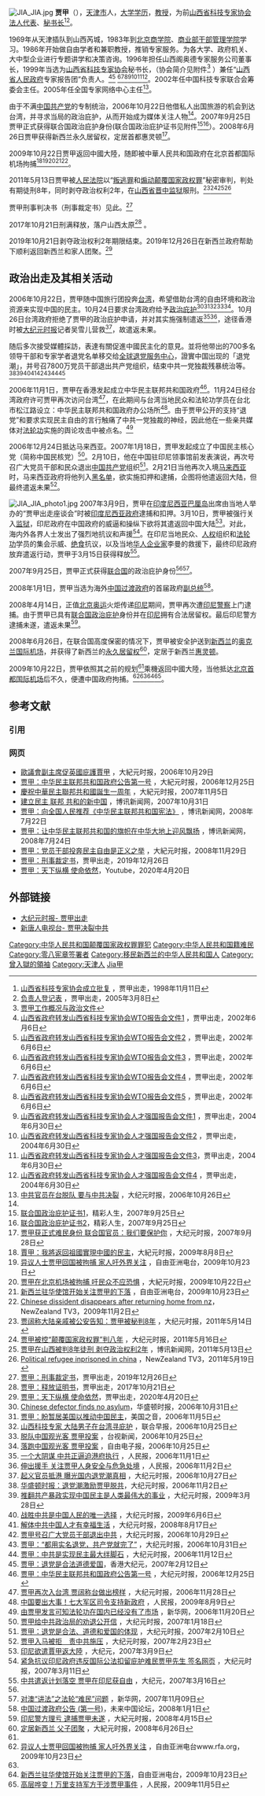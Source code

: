 {{multiple issues|
{{onesource|time=2012-08-28T21:44:06+00:00}}
{{original research|time=2012-08-28T21:44:06+00:00}}
{{primarysources|time=2012-08-28T21:44:06+00:00}}
{{POV|time=2012-07-09T14:12:31+00:00}}
{{Citecheck|time=2019-10-28}}
}}
{{Infobox person 
|name              = 贾甲
|image             = JIA JIA Photo.jpg
|image_size        = 250px 
|caption           = 
|birth_date        = {{Birth date and age|1951|07|17|df=y}}
|birth_place       = {{PRC}}[[天津市|天津市]]
|occupation        = [[民主人士|民主人士]]、[[环保人士|环保人士]]、[[动物保护者|动物保护者]]、[[社会组织负责人|社会组织负责人]]
|parents           = [[贾瑞祥|贾瑞祥]]、[[徐建平|徐建平]]
|children          = [[贾阔|贾阔]]
|nationality       = {{PRC}}
}} 
[[File:JIA_JIA.jpg|thumb]]
'''贾甲'''（{{bd|1951年|7月11日|catIdx=Jia贾}}），[[天津市|天津市]]人，[[大学|大学]][[学历|学历]]，[[教授|教授]]，为前[[山西省科技专家协会|山西省科技专家协会]][[法人代表|法人代表]]、[[秘书长|秘书长]]<ref>[http://1.bp.blogspot.com/_umUmBi8B-ZQ/RqVu64oahMI/AAAAAAAAAHY/vM3ALgLVvM0/s1600-h/xiehui.jpg 山西省科技专家协会成立批复] {{Wayback|url=http://1.bp.blogspot.com/_umUmBi8B-ZQ/RqVu64oahMI/AAAAAAAAAHY/vM3ALgLVvM0/s1600-h/xiehui.jpg |date=20160305034042 }}，贾甲出走，1998年11月11日</ref><ref>[http://3.bp.blogspot.com/_I-_rlQPPilM/TPSosNf4UiI/AAAAAAAAABE/1mVnm65semw/s1600/jia+mishuzhang.jpg 负责人登记表] {{Wayback|url=http://3.bp.blogspot.com/_I-_rlQPPilM/TPSosNf4UiI/AAAAAAAAABE/1mVnm65semw/s1600/jia+mishuzhang.jpg |date=20160305031030 }}，贾甲出走，2005年3月8日</ref>。

1969年从天津插队到山西芮城，1983年到[[北京商学院|北京商学院]]、[[商业部干部管理学院|商业部干部管理学院]]学习。1986年开始做自由学者和兼职教授，推销专家服务。为各大学、政府机关、大中型企业进行专题讲学和决策咨询。1996年担任山西阁奥德专家服务公司董事长，1999年当选为[[山西省科技专家协会|山西省科技专家协会]]秘书长，（协会简介见附件<ref>[https://jiajia1951.blogspot.com/2021/11/blog-post.html 贾甲工作概况与政治文件]</ref>
）兼任“[[山西省人民政府|山西省人民政府]]专家报告团”负责人。<ref>[http://3.bp.blogspot.com/_umUmBi8B-ZQ/RqQeOooag6I/AAAAAAAAAFI/tpkgZmexC8o/s1600-h/WTO1.jpg 山西省政府转发山西省科技专家协会WTO报告会文件1] {{Wayback|url=http://3.bp.blogspot.com/_umUmBi8B-ZQ/RqQeOooag6I/AAAAAAAAAFI/tpkgZmexC8o/s1600-h/WTO1.jpg |date=20160305072958 }}，贾甲出走，2002年6月6日</ref><ref>[http://1.bp.blogspot.com/_umUmBi8B-ZQ/RqQeaIoag7I/AAAAAAAAAFQ/yS7PGv0wj2E/s1600-h/WTO2.jpg 山西省政府转发山西省科技专家协会WTO报告会文件2] {{Wayback|url=http://1.bp.blogspot.com/_umUmBi8B-ZQ/RqQeaIoag7I/AAAAAAAAAFQ/yS7PGv0wj2E/s1600-h/WTO2.jpg |date=20160305023437 }}，贾甲出走，2002年6月6日</ref> <ref>[http://1.bp.blogspot.com/_umUmBi8B-ZQ/RqQenIoag8I/AAAAAAAAAFY/tHTPN6Jizy8/s1600-h/WTO3.jpg 山西省政府转发山西省科技专家协会WTO报告会文件3] {{Wayback|url=http://1.bp.blogspot.com/_umUmBi8B-ZQ/RqQenIoag8I/AAAAAAAAAFY/tHTPN6Jizy8/s1600-h/WTO3.jpg |date=20160305020400 }}，贾甲出走，2002年6月6日</ref><ref>[http://2.bp.blogspot.com/_umUmBi8B-ZQ/RqQerYoag9I/AAAAAAAAAFg/l5yzKn5625M/s1600-h/WTO4.jpg 山西省政府转发山西省科技专家协会WTO报告会文件4] {{Wayback|url=http://2.bp.blogspot.com/_umUmBi8B-ZQ/RqQerYoag9I/AAAAAAAAAFg/l5yzKn5625M/s1600-h/WTO4.jpg |date=20160305084426 }}，贾甲出走，2002年6月6日</ref><ref>[http://1.bp.blogspot.com/_umUmBi8B-ZQ/RqQevIoag-I/AAAAAAAAAFo/Arb7TzSGBhk/s1600-h/WTO5.jpg 山西省政府转发山西省科技专家协会WTO报告会文件5] {{Wayback|url=http://1.bp.blogspot.com/_umUmBi8B-ZQ/RqQevIoag-I/AAAAAAAAAFo/Arb7TzSGBhk/s1600-h/WTO5.jpg |date=20160305020802 }}，贾甲出走，2002年6月6日</ref><ref>[http://1.bp.blogspot.com/_umUmBi8B-ZQ/RwYLOw_952I/AAAAAAAAAJA/p1pa2vQ2yEg/s1600-h/shengfu1.jpg 山西省政府转发山西省科技专家协会人才强国报告会文件1] {{Wayback|url=http://1.bp.blogspot.com/_umUmBi8B-ZQ/RwYLOw_952I/AAAAAAAAAJA/p1pa2vQ2yEg/s1600-h/shengfu1.jpg |date=20160305023516 }}，贾甲出走，2004年6月30日</ref><ref>[http://1.bp.blogspot.com/_umUmBi8B-ZQ/RwYwXw_957I/AAAAAAAAAJo/u1e-QLDOmBA/s1600-h/shenfufa2.jpg 山西省政府转发山西省科技专家协会人才强国报告会文件2] {{Wayback|url=http://1.bp.blogspot.com/_umUmBi8B-ZQ/RwYwXw_957I/AAAAAAAAAJo/u1e-QLDOmBA/s1600-h/shenfufa2.jpg |date=20160305002748 }}，贾甲出走，2004年6月30日</ref><ref>[http://3.bp.blogspot.com/_umUmBi8B-ZQ/RwYwfQ_958I/AAAAAAAAAJw/3reBHRk3tT8/s1600-h/shenfufa3.jpg 山西省政府转发山西省科技专家协会人才强国报告会文件3]，贾甲出走，2004年6月30日</ref><ref>[http://1.bp.blogspot.com/_umUmBi8B-ZQ/RwYwjw_959I/AAAAAAAAAJ4/OkeauAmKzuM/s1600-h/shenfufa4.jpg 山西省政府转发山西省科技专家协会人才强国报告会文件4] {{Wayback|url=http://1.bp.blogspot.com/_umUmBi8B-ZQ/RwYwjw_959I/AAAAAAAAAJ4/OkeauAmKzuM/s1600-h/shenfufa4.jpg |date=20160305004113 }}，贾甲出走，2004年6月30日</ref>。2002年任中国科技专家联合会筹委会主任。2005年任全国专家网络中心主任<ref name="在台脱队事件">[http://epochtimes.com/gb/6/10/26/n1498877.htm 中共官员在台脱队 要与中共决裂] {{Wayback|url=http://epochtimes.com/gb/6/10/26/n1498877.htm |date=20190609224602 }}，大纪元时报，2006年10月26日</ref>。

由于不满[[中国共产党|中国共产党]]的专制统治，2006年10月22日他借私人出国旅游的机会到达台湾，并寻求当局的政治庇护，从而开始成为媒体关注人物<ref name="在台脱队事件"/>。2007年9月25日贾甲正式获得联合国政治庇护身份(联合国政治庇护证书见附件<ref>[https://1.bp.blogspot.com/-1CX17Zgz3bY/WkBeD8nrWaI/AAAAAAAABDY/u_ZqqXlxtLcz0VPCLrH2p6SvSvVbLIcHQCLcBGAs/s1600/UNHCR%2BREFUGEE%2BCERTIFICATE%2BOF%2BJIA%2BJIA%2B1.jpg 联合国政治庇护证书1]，精彩人生，2007年9月25日</ref><ref>[https://4.bp.blogspot.com/-XdwD6WgpauI/WkBeFPFCFLI/AAAAAAAABDc/fY7McUew1j8zMKqfqjY-uksfH7AhUU5FQCLcBGAs/s1600/UNHCR%2BREFUGEE%2BCERTIFICATE%2BOF%2BJIA%2BJIA%2B2.jpg 联合国政治庇护证书2]，精彩人生，2007年9月25日</ref>）。2008年6月26日贾甲获得新西兰永久居留权，定居首都惠灵顿<ref name="#1">[http://epochtimes.com/gb/7/9/28/n1848611.htm 贾甲获正式难民身份 联合国官员：我们要保护你] {{Wayback|url=http://epochtimes.com/gb/7/9/28/n1848611.htm |date=20190613112150 }}，大纪元时报，2007年9月28日</ref>。

2009年10月22日贾甲返回中國大陸，随即被中華人民共和国政府在北京首都国际机场拘捕<ref name="#2">[http://www.epochtimes.com.tw/134679.html 賈甲：我將返回祖國實現中國的民主]{{dead link|date=2018年4月 |bot=InternetArchiveBot |fix-attempted=yes }}，大紀元时报，2009年8月8日</ref><ref>[http://www.rfa.org/mandarin/yataibaodao/dissients-10232009091104.html 异议人士贾甲回国被拘捕 家人吁外界关注] {{Wayback|url=http://www.rfa.org/mandarin/yataibaodao/dissients-10232009091104.html |date=20190614224120 }}，自由亚洲电台，2009年10月23日</ref><ref name="#3">[http://www.epochtimes.com/gb/9/10/22/n2696850.htm 贾甲在北京机场被拘捕 吁民众不应恐惧] {{Wayback|url=http://www.epochtimes.com/gb/9/10/22/n2696850.htm |date=20190605125803 }}，大紀元时报，2009年10月22日</ref><ref name="新西兰关注贾甲">[http://www.rfa.org/cantonese/news/dissident_refugee-10232009121613.html 新西兰驻华使馆开始关注贾甲的下落] {{Wayback|url=http://www.rfa.org/cantonese/news/dissident_refugee-10232009121613.html |date=20190614052525 }}，自由亚洲电台，2009年10月23日</ref><ref>[http://www.3news.co.nz/Chinese-dissident-disappears-after-returning-home-from-NZ/tabid/418/articleID/127856/Default.aspx Chinese dissident disappears after returning home from nz]{{Dead link|date=2018年11月 |bot=InternetArchiveBot |fix-attempted=yes }}，NewZealand TV3，2009年11月2日</ref>。

2011年5月13日贾甲被[[人民法院|人民法院]]以“[[叛逃罪|叛逃罪]]和[[煽动颠覆国家政权罪|煽动颠覆国家政权罪]]”秘密审判，判处有期徒刑8年，同时剥夺政治权利2年，在[[山西省晋中监狱|山西省晋中监狱]]服刑。<ref>[http://www.epochtimes.com/gb/11/5/14/n3256815.htm 贾阔称大陆亲戚被公安告知：贾甲被秘判8年] {{Wayback|url=http://www.epochtimes.com/gb/11/5/14/n3256815.htm |date=20190605073334 }}，大纪元时报，2011年5月14日</ref><ref>[http://www.epochtimes.com/gb/11/5/16/n3258681.htm 贾甲被控“颠覆国家政权罪”判八年] {{Wayback|url=http://www.epochtimes.com/gb/11/5/16/n3258681.htm |date=20200617224353 }}，大纪元时报，2011年5月16日</ref><ref>[http://www.boxun.com/news/gb/china/2011/05/201105132146.shtml 贾甲在山西被判8年徒刑 剥夺政治权利2年] {{Wayback|url=http://www.boxun.com/news/gb/china/2011/05/201105132146.shtml |date=20210228165619 }}，博讯新闻网，2011年5月13日</ref><ref>[http://www.3news.co.nz/Political-refugee-imprisoned-in-China/tabid/417/articleID/211887/Default.aspx Political refugee inprisoned in china] {{Wayback|url=http://www.3news.co.nz/Political-refugee-imprisoned-in-China/tabid/417/articleID/211887/Default.aspx |date=20121004100143 }} ，NewZealand TV3，2011年5月19日</ref> 

贾甲刑事判决书（刑事裁定书）见此。<ref>[https://jiajiawithyou.blogspot.com/2020/04/blog-post.html 贾甲：刑事裁定书]，贾甲出走，2019年12月26日</ref> 

2017年10月21日刑满释放，落户山西太原<ref>[https://jiajiawithyou.blogspot.com/2020/04/blog-post_25.html 贾甲：释放证明书]，贾甲出走，2017年10月21日</ref> 。

2019年10月21日剥夺政治权利2年期限结束。2019年12月26日在新西兰政府帮助下顺利返回新西兰和家人团聚。<ref>[https://www.youtube.com/watch?v=Pt09UtzUcEM&t=2s 贾甲：天下纵横 使命依然]，贾甲出走，2020年4月20日</ref>

== 政治出走及其相关活动 ==
2006年10月22日，贾甲随中国旅行团投奔[[台湾|台湾]]，希望借助台湾的自由环境和政治资源来实现中国的民主。10月24日要求台湾政府给予[[政治庇护|政治庇护]]<ref>[http://www.washingtontimes.com/news/2006/oct/31/20061031-102950-9743r/# Chinese defector finds no asylum]，华盛顿时报，2006年10月31日</ref><ref>[http://www1.voanews.com/chinese/news/a-21-2006-11-05-voa24-63139422.html 贾甲：盼暂居美国以推动中国民主]{{Dead link|date=2019年12月 |bot=InternetArchiveBot |fix-attempted=yes }}，美国之音，2006年11月5日</ref><ref>[http://www.zaobao.com/special/newspapers/2006/10/lhwb061025d.html 山西科技专家 大陆男子在台湾寻庇护] {{Wayback|url=http://www.zaobao.com/special/newspapers/2006/10/lhwb061025d.html |date=20101206060939 }}，联合早报，2006年10月25日</ref><ref>[http://www.ttv.com.tw/095/10/0951025/09510254786403I.htm 脱队中国观光客 贾甲投案] {{Wayback|url=http://www.ttv.com.tw/095/10/0951025/09510254786403I.htm |date=20081224080311 }}，台视新闻，2006年10月25日</ref><ref>[http://www.libertytimes.com.tw/2006/new/oct/25/today-p2.htm 落跑中国观光客 贾甲投案] {{Wayback|url=http://www.libertytimes.com.tw/2006/new/oct/25/today-p2.htm |date=20061107160447 }}，自由电子报，2006年10月25日</ref>。10月26日台湾政府拒绝了贾甲的政治庇护申请，并对其实施强制遣返<ref>[http://www.renminbao.com/rmb/articles/2006/11/1/42108.html 一个大阴谋 中共正逼迫港府执行] {{Wayback|url=http://www.renminbao.com/rmb/articles/2006/11/1/42108.html |date=20190603113909 }}，人民报，2006年11月1日</ref><ref>[http://www.renminbao.com/rmb/articles/2006/11/2/42115.html 伸出援手 关注贾甲人身安全与危急处境] {{Wayback|url=http://www.renminbao.com/rmb/articles/2006/11/2/42115.html |date=20190620211509 }}，人民报，2006年11月2日</ref>，途径香港时被[[大纪元时报|大纪元时报]]记者吴雪儿营救<ref>[http://epochtimes.com/gb/6/10/27/n1500430.htm 起义官员抵港 曝光国内退党潮真相] {{Wayback|url=http://epochtimes.com/gb/6/10/27/n1500430.htm |date=20210505223336 }}，大纪元时报，2006年10月27日</ref>，故遣返未果。

随后多次接受媒體採訪，表達有關促進中國民主化的意見。並将他带出的700多名领导干部和专家学者退党名单移交给[[全球退党服务中心|全球退党服务中心]]，證實中国出现的「退党潮」，并号召7800万党员干部退出共产党组织，结束中共一党独裁残暴统治等。<ref>[http://epochtimes.com/gb/6/11/2/n1507204.htm 华盛顿时报：退党潮激励贾甲脱共]，大纪元时报，2006年11月2日</ref><ref>[http://epochtimes.com/gb/9/3/28/n2477861.htm 推翻共产暴政实现中国民主是人类最伟大的事业] {{Wayback|url=http://epochtimes.com/gb/9/3/28/n2477861.htm |date=20190629071219 }}，大纪元时报，2009年3月28日</ref><ref>[http://epochtimes.com/gb/9/6/6/n2550203.htm 战胜中共是中国人民的唯一选择] {{Wayback|url=http://epochtimes.com/gb/9/6/6/n2550203.htm |date=20190616101246 }}，大纪元时报，2009年6月6日</ref><ref>[http://epochtimes.com/gb/8/8/17/n2231413.htm 解体中共中国人才有幸福生活] {{Wayback|url=http://epochtimes.com/gb/8/8/17/n2231413.htm |date=20190611202915 }}，大纪元时报，2008年8月17日</ref><ref>[http://epochtimes.com/gb/6/10/29/n1502474.htm 贾甲号召广大党员干部退出中共] {{Wayback|url=http://epochtimes.com/gb/6/10/29/n1502474.htm |date=20190629071127 }}，大纪元时报，2006年10月29日</ref><ref>[http://epochtimes.com/gb/6/10/31/n1504852.htm 贾甲：“都用实名退党，共产党就完了”] {{Wayback|url=http://epochtimes.com/gb/6/10/31/n1504852.htm |date=20190617201343 }}，大纪元时报，2006年10月31日</ref><ref>[http://epochtimes.com/gb/6/11/12/n1519135.htm 贾甲：中共是实现民主最大绊脚石] {{Wayback|url=http://epochtimes.com/gb/6/11/12/n1519135.htm |date=20190603231208 }}，大纪元时报，2006年11月12日</ref><ref>[http://admin.epochhk.com/7/2/12/39940g.htm26 贾甲：退党是合法道德爱国]{{dead link|date=2018年4月 |bot=InternetArchiveBot |fix-attempted=yes }}，香港大纪元，2007年2月12日</ref>

2006年11月1日，贾甲在香港发起成立中华民主联邦共和国政府<ref>[http://epochtimes.com/gb/6/12/25/n1568954.htm 贾甲：中华民主联邦共和国政府公告第一号] {{Wayback|url=http://epochtimes.com/gb/6/12/25/n1568954.htm |date=20190608234559 }}，大纪元时报，2006年12月25日</ref>。11月24日经台湾政府许可贾甲再次访问台湾<ref name="再次入台湾">[http://epochtimes.com/gb/6/11/28/n1537449.htm 贾甲再次入台湾 贾阔称台做出榜样] {{Wayback|url=http://epochtimes.com/gb/6/11/28/n1537449.htm |date=20190629175841 }}，大纪元时报，2006年11月28日</ref>，在此期间与台湾当地民众和法轮功学员在台北市松江路设立：中华民主联邦共和国政府办公场所<ref>[http://renminbao.com/rmb/articles/2009/8/9/50959.html 中国要出大事！七大军区司令支持新政府] {{Wayback|url=http://renminbao.com/rmb/articles/2009/8/9/50959.html |date=20190602104551 }}，人民报，2009年8月9日</ref>。由于贾甲公开的支持“退党”和要求实现民主自由的言行触痛了中共一党独裁的神经，因此他在一些亲共媒体对[[法轮功|法轮功]]实施的舆论攻击中被点名。<ref>[http://news.xinhuanet.com/politics/2006-11/20/content_5352403.htm 由贾甲发言可知法轮功在国内已经没有了市场] {{Wayback|url=http://news.xinhuanet.com/politics/2006-11/20/content_5352403.htm |date=20100706111452 }}，新华网，2006年11月20日</ref>

2006年12月24日抵达马来西亚。2007年1月18日，贾甲发起成立了中国民主核心党（简称中国民核党）<ref>[http://epochtimes.com/gb/7/1/18/n1594644.htm 贾甲给中共政治局的劝退公开信] {{Wayback|url=http://epochtimes.com/gb/7/1/18/n1594644.htm |date=20190629033910 }}，大纪元时报，2007年1月18日</ref>。2月10日，他在中国驻印尼领事馆前发表演说，再次号召广大党员干部和民众退出[[中国共产党|中国共产党]]组织<ref>[http://epochtimes.com/gb/7/2/10/n1619186.htm 贾甲：退党是合法、道德和爱国的体现] {{Wayback|url=http://epochtimes.com/gb/7/2/10/n1619186.htm |date=20190624131019 }}，大纪元时报，2007年2月10日</ref>。2月21日当他再次入境[[马来西亚|马来西亚]]时，马来西亚政府将他列入[[黑名单|黑名单]]，欲实施扣押和逮捕，企图将他遣返回大陆，但最终遣返未果<ref>[http://epochtimes.com/gb/7/2/23/n1628330.htm 贾甲入马被拒　责中共施压] {{Wayback|url=http://epochtimes.com/gb/7/2/23/n1628330.htm |date=20190629093035 }}，大纪元时报，2007年2月23日</ref>。

[[File:JIA_JIA_photo1.jpg|thumb]]
2007年3月9日，贾甲在[[印度尼西亚|印度尼西亚]][[巴厘岛|巴厘岛]]出席由当地人举办的“贾甲出走座谈会”时被[[印度尼西亚政府|印度尼西亚政府]]逮捕和扣押。3月10日，贾甲被强行关入[[监狱|监狱]]，印尼政府在中国政府的威逼和操纵下欲将其遣返回中国大陆<ref>[http://www.epochtimes.com/b5/7/3/9/n1641198.htm 印尼欲遣賈甲返大陸] {{Wayback|url=http://www.epochtimes.com/b5/7/3/9/n1641198.htm |date=20190610075453 }}，大纪元，2007年3月9日</ref>。对此，海内外各界人士发出了强烈地抗议和声援<ref>[http://luntan.epochtimes.com/luntan/gb/t53.html 紧急抗议印尼政府违反国际公法扣留庇护难民贾甲先生 签名网页] {{Wayback|url=http://luntan.epochtimes.com/luntan/gb/t53.html |date=20090202075829 }}，大纪元时报，2007年3月11日</ref>。在印尼当地民众、[[人权|人权]]组织和[[法轮功|法轮功]]学员的集会示威、[[绝食|绝食]]抗议，以及当地[[华人|华人]][[企业家|企业家]]李曼的救援下，最终印尼政府放弃遣返行动，贾甲于3月15日获得释放<ref>[http://www.epochtimes.com/gb/7/3/16/n1647582.htm 中共遣返计划落空 贾甲在印尼获自由] {{Wayback|url=http://www.epochtimes.com/gb/7/3/16/n1647582.htm |date=20190605031505 }}，大纪元，2007年3月16日</ref>。

2007年9月25日，贾甲正式获得[[联合国|联合国]]的政治庇护身份<ref name="#1"/><ref>[http://news.xinhuanet.com/politics/2007-11/09/content_7040844_1.htm 对澳“讲法”之法轮“难民”问题] {{Wayback|url=http://news.xinhuanet.com/politics/2007-11/09/content_7040844_1.htm |date=20071212042228 }}，新华网，2007年11月09日</ref>。

2008年1月1日，贾甲当选为海外[[中国过渡政府|中国过渡政府]]的首届政府[[副总统|副总统]]<ref name="中国过渡政府第一号公告">[http://bbs.futurechinaforum.org/viewtopic.php?t=29599&sid=637cb541f690785f49cf0c4cf94a54ba 中国过渡政府公告 (第一号)]{{Dead link|date=2018年12月 |bot=InternetArchiveBot |fix-attempted=yes }}，未来中国论坛，2008年1月1日</ref>。

2008年4月14日，正值[[北京|北京]][[奥运|奥运]]火炬传递[[印尼|印尼]]期间，贾甲再次遭[[印尼|印尼]][[警察|警察]]上门逮捕。由于贾甲已具有[[联合国|联合国]][[政治庇护|政治庇护]]身份并在[[印尼|印尼]]拥有合法居留权。最后印尼警方逮捕未遂，遣返未果<ref>[http://epochtimes.com/gb/8/4/15/n2082235.htm 印尼警方理亏 逮捕贾甲未遂] {{Wayback|url=http://epochtimes.com/gb/8/4/15/n2082235.htm |date=20190618155455 }}，大紀元时报，2008年4月15日</ref>。

2008年6月26日，在联合国高度保密的情况下，贾甲被安全护送到[[新西兰|新西兰]]的[[奥克兰国际机场|奥克兰国际机场]]，并获得了新西兰的[[永久居留权|永久居留权]]<ref>[http://epochtimes.com/gb/8/6/26/n2169115.htm 定居新西兰 父子团聚] {{Wayback|url=http://epochtimes.com/gb/8/6/26/n2169115.htm |date=20190612131736 }}，大紀元时报，2008年6月26日</ref>，定居于新西兰[[惠灵顿|惠灵顿]]。

2009年10月22日，贾甲依照其之前的规划<ref name="#2"/>乘機返回中國大陸，当他抵达[[北京首都国际机场|北京首都国际机场]]后不久，便遭中国政府拘捕。<ref>[http://www.rfa.org/mandarin/yataibaodao/dissients-10232009091104.html 异议人士贾甲回国被拘捕 家人吁外界关注] {{Wayback|url=http://www.rfa.org/mandarin/yataibaodao/dissients-10232009091104.html |date=20190614224120 }}，自由亚洲电台www.rfa.org，2009年10月23日</ref><ref name="#3"/><ref name="新西兰关注贾甲">[http://www.rfa.org/cantonese/news/dissident_refugee-10232009121613.html 新西兰驻华使馆开始关注贾甲的下落]，自由亚洲电台，2009年10月23日</ref><ref>[http://renminbao.com/rmb/articles/2009/11/5/51402.html 高层哗变！万里支持军方干涉贾甲事件] {{Wayback|url=http://renminbao.com/rmb/articles/2009/11/5/51402.html |date=20190609202157 }}，人民报，2009年11月5日</ref>。

==参考文献==
===引用===
{{Reflist|2}}

===网页===
*[http://www.epochtimes.com/b5/6/10/29/n1502134.htm 歐議會副主席促英國庇護賈甲] {{Wayback|url=http://www.epochtimes.com/b5/6/10/29/n1502134.htm |date=20190611145057 }}，大紀元时报，2006年10月29日
*[http://epochtimes.com/gb/6/12/25/n1568954.htm 贾甲：中华民主联邦共和国政府公告第一号] {{Wayback|url=http://epochtimes.com/gb/6/12/25/n1568954.htm |date=20190608234559 }}，大紀元时报，2006年12月25日
*[http://www.epochtimes.com/b5/7/11/5/n1891796.htm 慶祝中華民主聯邦共和國誕生一周年] {{Wayback|url=http://www.epochtimes.com/b5/7/11/5/n1891796.htm |date=20190602203830 }}，大紀元时报，2007年11月5日
*[http://news.boxun.com/news/gb/party/2007/10/200710311956.shtml 建立民主 联邦 共和的新中国] {{Wayback|url=http://news.boxun.com/news/gb/party/2007/10/200710311956.shtml |date=20190617122612 }}，博讯新闻网，2007年10月31日
*[http://news.boxun.com/news/gb/party/2008/07/200807222217.shtml 贾甲：向全国人民推荐《中华民主联邦共和国宪法》] {{Wayback|url=http://news.boxun.com/news/gb/party/2008/07/200807222217.shtml |date=20190619222133 }}，博讯新闻网，2008年7月22日
*[http://news.boxun.com/news/gb/party/2008/07/200807242014.shtml 贾甲：让中华民主联邦共和国的旗帜在中华大地上迎风飘扬] {{Wayback|url=http://news.boxun.com/news/gb/party/2008/07/200807242014.shtml |date=20160305202940 }}，博讯新闻网，2008年7月24日
*[http://www.epochtimes.com/gb/8/11/29/n2345697.htm 贾甲：党员干部投奔民主自由是正义之举] {{Wayback|url=http://www.epochtimes.com/gb/8/11/29/n2345697.htm |date=20190608232628 }}，大紀元时报，2008年11月29日
*[https://jiajiawithyou.blogspot.com/2020/04/blog-post.html 贾甲：刑事裁定书]，贾甲出走，2019年12月26日
*[https://www.youtube.com/watch?v=Pt09UtzUcEM&t=2s 贾甲：天下纵横 使命依然]，Youtube，2020年4月20日


==外部链接==
{{Commons|賈甲}}
*[http://epochtimes.com/gb/nf3711.htm 大纪元时报- 贾甲出走] {{Wayback|url=http://epochtimes.com/gb/nf3711.htm |date=20201025172756 }}
*[https://web.archive.org/web/20081006113613/http://www.ntdtv.com/xtr/gb/prog460.html 新唐人电视台- 贾甲决裂中共]

{{DEFAULTSORT:Jia贾甲}}
[[Category:中华人民共和国颠覆国家政权罪罪犯|Category:中华人民共和国颠覆国家政权罪罪犯]]
[[Category:中华人民共和国籍难民|Category:中华人民共和国籍难民]]
[[Category:零八宪章签署者|Category:零八宪章签署者]]
[[Category:移民新西兰的中华人民共和国人|Category:移民新西兰的中华人民共和国人]]
[[Category:曾入獄的領袖|Category:曾入獄的領袖]]
[[Category:天津人|Category:天津人]]
[[Category:賈姓|Jia甲]]